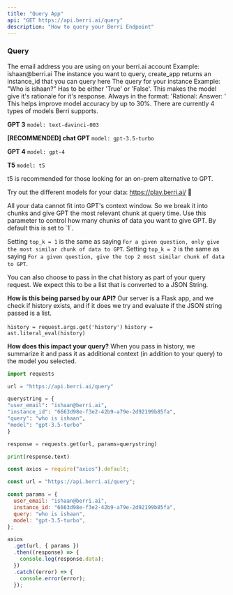 ```yaml
---
title: "Query App"
api: "GET https://api.berri.ai/query"
description: "How to query your Berri Endpoint"
---
```


### Query

<ParamField query="user_email" type="string">
  The email address you are using on your berri.ai account Example:
  ishaan@berri.ai
</ParamField>
<ParamField query="instance_id" type="string">
  The instance you want to query, create_app returns an instance_id that you can
  query here
</ParamField>
<ParamField query="query" type="string">
  The query for your instance Example: "Who is ishaan?"
</ParamField>
<ParamField query="rational" type="string">
  Has to be either 'True' or 'False'. 
  This makes the model give it's rationale for it's response. 
  Always in the format: 'Rational: <model rational> Answer: <model answer>'
  This helps improve model accuracy by up to 30%. 
</ParamField>
<ParamField query="model" type="string" optional>
  There are currently 4 types of models Berri supports.

**GPT 3**
`model: text-davinci-003`

**[RECOMMENDED] chat GPT**
`model: gpt-3.5-turbo`

**GPT 4**
`model: gpt-4`

**T5**
`model: t5`

t5 is recommended for those looking for an on-prem alternative to GPT.

Try out the different models for your data: https://play.berri.ai/ 🚀

</ParamField>
<ParamField query="top_k" type="number" optional>
  All your data cannot fit into GPT's context window. So we break it into chunks and give GPT the most relevant chunk at query time. Use this parameter to control how many chunks of data you want to give GPT. By default this is set to `1`.

Setting `top_k = 1` is the same as saying `For a given question, only give the most similar chunk of data to GPT`.
Setting `top_k = 2` is the same as saying `For a given question, give the top 2 most similar chunk of data to GPT`.

</ParamField>
<ParamField query="history" type="string" optional>
  You can also choose to pass in the chat history as part of your query request. We expect this to be a list that is converted to a JSON String.

**How is this being parsed by our API?**
Our server is a Flask app, and we check if history exists, and if it does we try and evaluate if the JSON string passed is a list.

`history = request.args.get('history')`
`history = ast.literal_eval(history)`

**How does this impact your query?**
When you pass in history, we summarize it and pass it as additional context (in addition to your query) to the model you selected.

</ParamField>

<RequestExample>

```python python
import requests

url = "https://api.berri.ai/query"

querystring = {
"user_email": "ishaan@berri.ai",
"instance_id": "6663d98e-f3e2-42b9-a79e-2d92199b85fa",
"query": "who is ishaan",
"model": "gpt-3.5-turbo"
}

response = requests.get(url, params=querystring)

print(response.text)

```

```javascript javascript
const axios = require("axios").default;

const url = "https://api.berri.ai/query";

const params = {
  user_email: "ishaan@berri.ai",
  instance_id: "6663d98e-f3e2-42b9-a79e-2d92199b85fa",
  query: "who is ishaan",
  model: "gpt-3.5-turbo",
};

axios
  .get(url, { params })
  .then((response) => {
    console.log(response.data);
  })
  .catch((error) => {
    console.error(error);
  });
```

</RequestExample>
